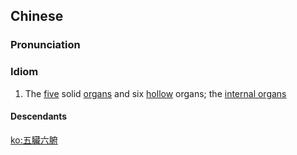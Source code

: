 {{also|五臓六腑|五脏六腑}}
==Chinese==
{{zh-forms|s=五脏六腑|type=22}}
{{wikipedia|lang=zh}}

===Pronunciation===
{{zh-pron
|m=wǔzàng liùfǔ
|c=ng5 zong6 luk6 fu2
|w=3hhngg zaan loq fu
|cat=id
}}

===Idiom===
{{zh-idiom}}

# The [[five]] solid [[organ]]s and six [[hollow]] organs; the [[internal organ]]s

====Descendants====
{{CJKV||j=五臓六腑|ごぞうろっぷ|오장육부|ngũ tạng lục phủ}}

[[ko:五臟六腑]]